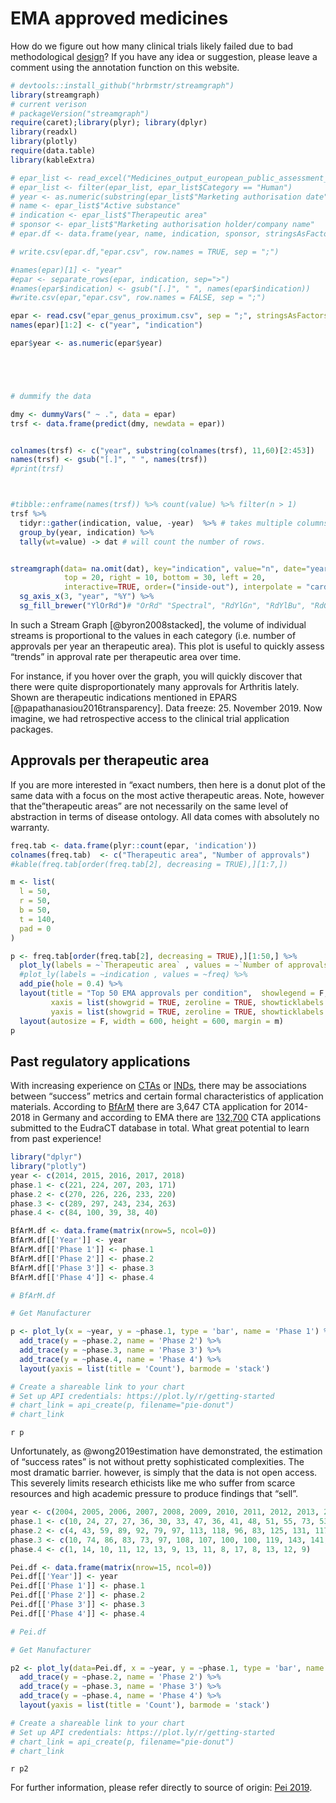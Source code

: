 # EMA approved medicines 
How do we figure out how many clinical trials likely failed due to bad methodological [design](https://www.youtube.com/watch?v=hDcedskQy60)? If you have any idea or suggestion, please leave a comment using the annotation function on this website.

```r

# devtools::install_github("hrbrmstr/streamgraph")
library(streamgraph)
# current verison
# packageVersion("streamgraph")
require(caret);library(plyr); library(dplyr)
library(readxl)
library(plotly)
require(data.table)
library(kableExtra)

# epar_list <- read_excel("Medicines_output_european_public_assessment_reports.xlsx", skip = 7)
# epar_list <- filter(epar_list, epar_list$Category == "Human")
# year <- as.numeric(substring(epar_list$"Marketing authorisation date", 1,4))
# name <- epar_list$"Active substance"
# indication <- epar_list$"Therapeutic area"
# sponsor <- epar_list$"Marketing authorisation holder/company name"
# epar.df <- data.frame(year, name, indication, sponsor, stringsAsFactors=FALSE)

# write.csv(epar.df,"epar.csv", row.names = TRUE, sep = ";")

#names(epar)[1] <- "year"
#epar <- separate_rows(epar, indication, sep=">")
#names(epar$indication) <- gsub("[.]", " ", names(epar$indication)) 
#write.csv(epar,"epar.csv", row.names = FALSE, sep = ";")

epar <- read.csv("epar_genus_proximum.csv", sep = ";", stringsAsFactors=FALSE, check.names = FALSE)
names(epar)[1:2] <- c("year", "indication")

epar$year <- as.numeric(epar$year)





# dummify the data

dmy <- dummyVars(" ~ .", data = epar)
trsf <- data.frame(predict(dmy, newdata = epar))


colnames(trsf) <- c("year", substring(colnames(trsf), 11,60)[2:453])
names(trsf) <- gsub("[.]", " ", names(trsf)) 
#print(trsf)



#tibble::enframe(names(trsf)) %>% count(value) %>% filter(n > 1)
trsf %>%  
  tidyr::gather(indication, value, -year)  %>% # takes multiple columns and collapses into key-value pairs, 
  group_by(year, indication) %>%
  tally(wt=value) -> dat # will count the number of rows.


streamgraph(data= na.omit(dat), key="indication", value="n", date="year", 
            top = 20, right = 10, bottom = 30, left = 20,
            interactive=TRUE, order=("inside-out"), interpolate = "cardinal-open") %>%
  sg_axis_x(3, "year", "%Y") %>%
  sg_fill_brewer("YlOrRd")# "OrRd" "Spectral", "RdYlGn", "RdYlBu", "RdGy", "RdBu", "PiYG", "PRGn", "PuOr", "BrBG" "PuOr""
```
In such a Stream Graph [@byron2008stacked], the volume of individual streams is proportional to the values in each category (i.e. number of approvals per year an therapeutic area). This plot is  useful to quickly assess "trends" in approval rate per therapeutic area over time. 

For instance, if you hover over the graph, you will quickly discover that there were quite disproportionately many approvals for Arthritis lately. Shown are therapeutic indications mentioned in EPARS [@papathanasiou2016transparency]. Data freeze: 25. November 2019. Now imagine, we had retrospective access to the clinical trial application packages.


## Approvals per therapeutic area

If you are more interested in "exact numbers, then here is a donut plot of the same data with a focus on the most active therapeutic areas. Note, however that the "therapeutic areas" are not necessarily on the same level of abstraction in terms of  disease ontology. All data comes with absolutely no warranty.


```r

freq.tab <- data.frame(plyr::count(epar, 'indication'))
colnames(freq.tab)  <- c("Therapeutic area", "Number of approvals")
#kable(freq.tab[order(freq.tab[2], decreasing = TRUE),][1:7,])

m <- list(
  l = 50,
  r = 50,
  b = 50,
  t = 140,
  pad = 0
)

p <- freq.tab[order(freq.tab[2], decreasing = TRUE),][1:50,] %>%
  plot_ly(labels = ~`Therapeutic area` , values = ~`Number of approvals`) %>%
  #plot_ly(labels = ~indication , values = ~freq) %>%
  add_pie(hole = 0.4) %>%
  layout(title = "Top 50 EMA approvals per condition",  showlegend = F,
         xaxis = list(showgrid = TRUE, zeroline = TRUE, showticklabels = TRUE),
         yaxis = list(showgrid = TRUE, zeroline = TRUE, showticklabels = TRUE))%>%
  layout(autosize = F, width = 600, height = 600, margin = m)
p
```




## Past regulatory applications
With increasing experience on [CTAs](https://eudract.ema.europa.eu/help/Default.htm#eudract/purpose_cta_ov.htm) or [INDs](https://www.fda.gov/drugs/types-applications/investigational-new-drug-ind-application), there may be associations between "success" metrics and certain formal characteristics of application materials. According to [BfArM](https://www.bfarm.de/EN/BfArM/_node.html) there are 3,647 CTA application for 2014-2018 in Germany and according to EMA there are [132,700](https://eudract.ema.europa.eu/docs/statistics/EudraCT_Statistics_2019/EudraCT_Public_Report_Stats_Oct_2019.pdf) CTA applications submitted to the EudraCT database in total. What great potential to learn from past experience!


```r
library("dplyr")
library("plotly")
year <- c(2014, 2015, 2016, 2017, 2018)
phase.1 <- c(221, 224, 207, 203, 171)
phase.2 <- c(270, 226, 226, 233, 220)
phase.3 <- c(289, 297, 243, 234, 263)
phase.4 <- c(84, 100, 39, 38, 40)

BfArM.df <- data.frame(matrix(nrow=5, ncol=0)) 
BfArM.df[['Year']] <- year
BfArM.df[['Phase 1']] <- phase.1
BfArM.df[['Phase 2']] <- phase.2
BfArM.df[['Phase 3']] <- phase.3
BfArM.df[['Phase 4']] <- phase.4

# BfArM.df

# Get Manufacturer

p <- plot_ly(x = ~year, y = ~phase.1, type = 'bar', name = 'Phase 1') %>%
  add_trace(y = ~phase.2, name = 'Phase 2') %>%
  add_trace(y = ~phase.3, name = 'Phase 3') %>%
  add_trace(y = ~phase.4, name = 'Phase 4') %>%
  layout(yaxis = list(title = 'Count'), barmode = 'stack')

# Create a shareable link to your chart
# Set up API credentials: https://plot.ly/r/getting-started
# chart_link = api_create(p, filename="pie-donut")
# chart_link
```

`r p`

Unfortunately, as @wong2019estimation have demonstrated, the estimation of "success rates" is not without pretty sophisticated complexities. The most dramatic barrier. however, is simply that the data is not open access. This severely limits research ethicists like me who suffer from scarce resources and high academic pressure to produce findings that "sell".


<!---
For further information, please refer directly to source of origin [BfArM 2019](https://www.bfarm.de/DE/Arzneimittel/Arzneimittelzulassung/KlinischePruefung/Genehmigungs-Verfahren/Statistik.html).



![Please refer directly to source of origin. [BfArM 2019](https://www.bfarm.de/DE/Arzneimittel/Arzneimittelzulassung/KlinischePruefung/Genehmigungs-Verfahren/Statistik.html)](https://www.bfarm.de/SharedDocs/Bilder/Arzneimittel/klinPr/Statistik2014-2018.jpg?__blob=normal&v=3){width=450px}


![Please refer directly to source of origin. [Pei 2019](https://www.pei.de/EN/information/license-applicants/clinical-trial-authorisation/statistics/statistics-clinical-trials-node.html)](https://www.pei.de/SharedDocs/Bilder/EN/license-applicants/overview-all-requests.jpg?__blob=thumbnail&v=10){width=450px}
-->

```r


year <- c(2004, 2005, 2006, 2007, 2008, 2009, 2010, 2011, 2012, 2013, 2014, 2015, 2016, 2017, 2018)
phase.1 <- c(10, 24, 27, 27, 36, 30, 33, 47, 36, 41, 48, 51, 55, 73, 53)
phase.2 <- c(4, 43, 59, 89, 92, 79, 97, 113, 118, 96, 83, 125, 131, 117, 151)
phase.3 <- c(10, 74, 86, 83, 73, 97, 108, 107, 100, 100, 119, 143, 141, 130, 136)
phase.4 <- c(1, 14, 10, 11, 12, 13, 9, 13, 11, 8, 17, 8, 13, 12, 9)

Pei.df <- data.frame(matrix(nrow=15, ncol=0)) 
Pei.df[['Year']] <- year
Pei.df[['Phase 1']] <- phase.1
Pei.df[['Phase 2']] <- phase.2
Pei.df[['Phase 3']] <- phase.3
Pei.df[['Phase 4']] <- phase.4

# Pei.df

# Get Manufacturer

p2 <- plot_ly(data=Pei.df, x = ~year, y = ~phase.1, type = 'bar', name = 'Phase 1') %>%
  add_trace(y = ~phase.2, name = 'Phase 2') %>%
  add_trace(y = ~phase.3, name = 'Phase 3') %>%
  add_trace(y = ~phase.4, name = 'Phase 4') %>%
  layout(yaxis = list(title = 'Count'), barmode = 'stack')

# Create a shareable link to your chart
# Set up API credentials: https://plot.ly/r/getting-started
# chart_link = api_create(p, filename="pie-donut")
# chart_link
```
`r p2`

For further information, please refer directly to source of origin: [Pei 2019](https://www.pei.de/EN/information/license-applicants/clinical-trial-authorisation/statistics/statistics-clinical-trials-node.html). 